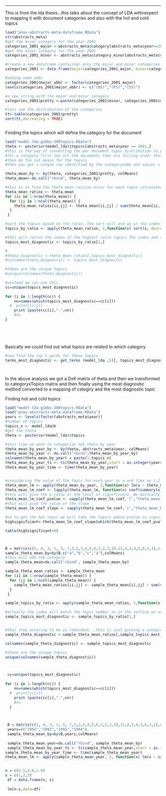 ---
This is from the lda thesis...this talks about the concept of LDA withrespect to mapping it with document categories and also with the hot and cold topics
```r
load("pnas-abstracts-meta-dataframe.RData")
str(abstracts_meta)
#get the major category for the year 2001
categories_2001_major <-abstracts_meta$category[abstracts_meta$year==2001]
#get the minor category for the year 2001
categories_2001_minor <- abstracts_meta$category_minor[abstracts_meta$year==2001]

#create a new dataframe containign only the major and minor categories
categories_2001 <- data.frame(major=categories_2001_major, minor=categories_2001_minor,stringsAsFactors = FALSE)

#adding some abbr
categories_2001$major_abbr <- factor(categories_2001_major)
levels(categories_2001$major_abbr) <- c("(BS)","(PS)","(SS)")

#a new string with the major and minor category
categories_2001$pretty <-paste(categories_2001$minor, categories_2001$major_abbr)

#lets see the distribution of the categories
tt<-table(categories_2001$pretty)
sort(tt,decreasing = TRUE)



```

Finiding the topics which will define the category for the document

```r
load("model-lda-gibbs-300topics.RData")
theta <- posterior(model_lda)$topics[abstracts_meta$year == 2001,]
#this is the way of converting the per document topic distribution to per category distribution
#for a category first see all the documents that are falling under that category
#then do the col means for the topics
#then you get a single row identified by the categoryname and values = mean value of the topics for that category documents

theta_mean_by <- by(theta, categories_2001$pretty, colMeans)
theta_mean<-do.call("rbind", theta_mean_by)

#this is to find the theta mean ratiion avlur for wach topic calculated as  which has the maximum ratio of j/sum(all without j)
theta_mean_ratios <- theta_mean
for (ii in 1:nrow(theta_mean)) {
  for (jj in 1:ncol(theta_mean)) {
    theta_mean_ratios[ii,jj] <- theta_mean[ii,jj] / sum(theta_mean[ii,-jj])
  }
 }

#sort the topics based on the ratio. The sort will end up in the index locations and not the actual values
topics_by_ratio <- apply(theta_mean_ratios, 1,function(x) sort(x, decreasing = TRUE, index.return = TRUE)$ix)

#this will retrun the index of the highest ratio topics.The index and the name of the topic is the same
topics_most_diagnostic <- topics_by_ratio[1,]

#
#theta_diagnostic <-theta_mean_ratios[,topics_most_diagnostic]
#colnames(theta_diagnostic) <- topics_most_diagnostic

#these are the unique topics
#unique(colnames(theta_diagnostic))

#unstead we can use this
cc=unique(topics_most_diagnostic)
 
for (i in 1:length(cc)) {
    nn=names(which(topics_most_diagnostic==cc[i]))
  #  print(cc[i])
    print (paste(cc[i],"-",nn))
    #nn
}



 


```

Basically we could find out what topics are related to which category

```r

#now find the top 5 words for these topics
terms_most_diagnostic <- get_terms (model_lda ,5)[, topics_most_diagnostic]




```
In the above analysis we got a DxK matrix of theta and then we transformed to categoryxTopics matrix and then finally using the most diagnostic method converted to a mapping of categiry and the most diagnostic topic 

Finding hot and cold topics



```r
load("model-lda-gibbs-300topics.RData")
load("pnas-abstracts-meta-dataframe.RData")
years <- levels(factor(abstracts_meta$year))
#number of topics
topics_n <- model_lda@k
#get the theta
theta <- posterior(model_lda)$topics

#this time we want to categorize teh theta by year
theta_mean_by_year_by <- by(theta, abstracts_meta$year, colMeans)
theta_mean_by_year <- do.call("rbind",theta_mean_by_year_by)
colnames(theta_mean_by_year) = paste(1:topics_n)
theta_mean_by_year_ts <- ts(theta_mean_by_year,start = as.integer(years[1]))
theta_mean_by_year_time <- time(theta_mean_by_year)


#considering the value of the topic for each year as x and time as 1,2 ,3...basically increafing number we want to see the line of regression ..that is do we see a positive trend or a negative trend in the use of the topic for the documents
theta_mean_lm <- apply(theta_mean_by_year, 2,function(x) lm(x ~ theta_mean_by_year_time))
theta_mean_lm_coef <- lapply(theta_mean_lm, function(x) coef(summary(x)))
#this will give the p value or the level of significance. We baiscally want to see at p=0.001 or less how is the slope value behaving
theta_mean_lm_coef_pvalue <- sapply(theta_mean_lm_coef,'[',"theta_mean_by_year_time","Pr(>|t|)")
#this will give the value of the slope
theta_mean_lm_coef_slope <- sapply(theta_mean_lm_coef,'[',"theta_mean_by_year_time","Estimate")

#so to get the hot topic we will take the topics whose pvalue is significant <0.0001 and sslope sign is positive
highsignificant<-theta_mean_lm_coef_slope[which(theta_mean_lm_coef_pvalue<0.0001)]

table(highsignificant>0)




```


```r
B = matrix(c(2, 4, 3, 1, 5, 7,3,2,3,4,5,6,3,2,3,10,11,4,3,4,5,6,3,1),nrow=4,ncol=6) 
sample_theta_mean_by=by(B,c("a","b","c","a"),colMeans)
#this will add the category
sample_theta_mean=do.call("rbind", sample_theta_mean_by)

sample_theta_mean_ratios <- sample_theta_mean
for (ii in 1:nrow(sample_theta_mean)) {
  for (jj in 1:ncol(sample_theta_mean)) {
    sample_theta_mean_ratios[ii,jj] <- sample_theta_mean[ii,jj] / sum(sample_theta_mean[ii,-jj])
  }
 }

sample_topics_by_ratio <- apply(sample_theta_mean_ratios, 1,function(x) sort(x, decreasing = TRUE, index.return = TRUE)$ix)

#actually the index will match the topic number so in the sorting we are using the indexes
sample_topics_most_diagnostic <- sample_topics_by_ratio[1,]


#this step accoring to me is reducdant ..this is just giveing a categiry*topic matrix whose diagnols will have the highest number
sample_theta_diagnostic <-sample_theta_mean_ratios[,sample_topics_most_diagnostic]

colnames(sample_theta_diagnostic) <- sample_topics_most_diagnostic

#these are the unique topics
unique(colnames(sample_theta_diagnostic))



 cc=unique(topics_most_diagnostic)
 
for (i in 1:length(cc)) {
    nn=names(which(topics_most_diagnostic==cc[i]))
  #  print(cc[i])
    print (paste(cc[i],"-",nn))
    #nn
  }


 
 B = matrix(c(2, 4, 3, 1, 5, 7,3,2,3,4,5,6,3,2,3,10,11,4,3,4,5,6,3,1),nrow=4,ncol=6) 
 years=c("1991","1992","1991","1994")
 sample_theta_mean_by=by(B,years,colMeans)
 
 sample_theta_mean_year=do.call("rbind", sample_theta_mean_by)
 sample_theta_mean_by_year_ts <- ts(sample_theta_mean_year,start = as.integer(years[1]))
sample_theta_mean_by_year_time <- time(sample_theta_mean_year)
theta_mean_lm <- apply(sample_theta_mean_year, 2, function(x) lm(x ~ sample_theta_mean_by_year_time))
 

n = c(2.5,4.0,1.0) 
s = c(1,2,3) 
 df = data.frame(n, s)
 
 lm(n~s,data=df)
 
```